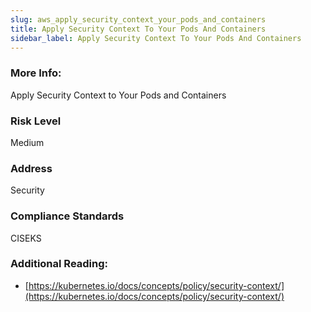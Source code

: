 ```yaml
---
slug: aws_apply_security_context_your_pods_and_containers
title: Apply Security Context To Your Pods And Containers
sidebar_label: Apply Security Context To Your Pods And Containers
---
```


### More Info:

Apply Security Context to Your Pods and Containers

### Risk Level

Medium

### Address

Security

### Compliance Standards

CISEKS

### Additional Reading:

- [https://kubernetes.io/docs/concepts/policy/security-context/](https://kubernetes.io/docs/concepts/policy/security-context/) 

